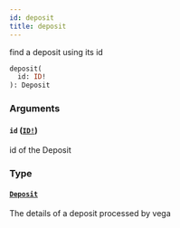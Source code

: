 ```yaml
---
id: deposit
title: deposit
---
```


find a deposit using its id

```graphql
deposit(
  id: ID!
): Deposit

```

### Arguments

#### `id` ([`ID!`](/graphql/scalars/id))

id of the Deposit

### Type

#### [`Deposit`](/graphql/objects/deposit)

The details of a deposit processed by vega
